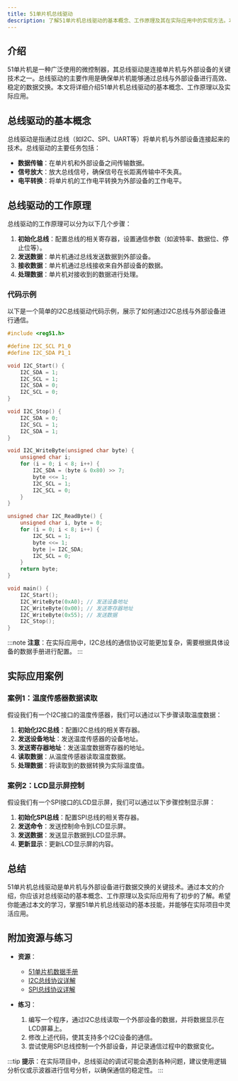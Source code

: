 ```yaml
---
title: 51单片机总线驱动
description: 了解51单片机总线驱动的基本概念、工作原理及其在实际应用中的实现方法。本文适合初学者，包含代码示例和实际案例。
---
```


## 介绍

51单片机是一种广泛使用的微控制器，其总线驱动是连接单片机与外部设备的关键技术之一。总线驱动的主要作用是确保单片机能够通过总线与外部设备进行高效、稳定的数据交换。本文将详细介绍51单片机总线驱动的基本概念、工作原理以及实际应用。

## 总线驱动的基本概念

总线驱动是指通过总线（如I2C、SPI、UART等）将单片机与外部设备连接起来的技术。总线驱动的主要任务包括：

- **数据传输**：在单片机和外部设备之间传输数据。
- **信号放大**：放大总线信号，确保信号在长距离传输中不失真。
- **电平转换**：将单片机的工作电平转换为外部设备的工作电平。

## 总线驱动的工作原理

总线驱动的工作原理可以分为以下几个步骤：

1. **初始化总线**：配置总线的相关寄存器，设置通信参数（如波特率、数据位、停止位等）。
2. **发送数据**：单片机通过总线发送数据到外部设备。
3. **接收数据**：单片机通过总线接收来自外部设备的数据。
4. **处理数据**：单片机对接收到的数据进行处理。

### 代码示例

以下是一个简单的I2C总线驱动代码示例，展示了如何通过I2C总线与外部设备进行通信。

```c
#include <reg51.h>

#define I2C_SCL P1_0
#define I2C_SDA P1_1

void I2C_Start() {
    I2C_SDA = 1;
    I2C_SCL = 1;
    I2C_SDA = 0;
    I2C_SCL = 0;
}

void I2C_Stop() {
    I2C_SDA = 0;
    I2C_SCL = 1;
    I2C_SDA = 1;
}

void I2C_WriteByte(unsigned char byte) {
    unsigned char i;
    for (i = 0; i < 8; i++) {
        I2C_SDA = (byte & 0x80) >> 7;
        byte <<= 1;
        I2C_SCL = 1;
        I2C_SCL = 0;
    }
}

unsigned char I2C_ReadByte() {
    unsigned char i, byte = 0;
    for (i = 0; i < 8; i++) {
        I2C_SCL = 1;
        byte <<= 1;
        byte |= I2C_SDA;
        I2C_SCL = 0;
    }
    return byte;
}

void main() {
    I2C_Start();
    I2C_WriteByte(0xA0); // 发送设备地址
    I2C_WriteByte(0x00); // 发送寄存器地址
    I2C_WriteByte(0x55); // 发送数据
    I2C_Stop();
}
```

:::note
**注意**：在实际应用中，I2C总线的通信协议可能更加复杂，需要根据具体设备的数据手册进行配置。
:::

## 实际应用案例

### 案例1：温度传感器数据读取

假设我们有一个I2C接口的温度传感器，我们可以通过以下步骤读取温度数据：

1. **初始化I2C总线**：配置I2C总线的相关寄存器。
2. **发送设备地址**：发送温度传感器的设备地址。
3. **发送寄存器地址**：发送温度数据寄存器的地址。
4. **读取数据**：从温度传感器读取温度数据。
5. **处理数据**：将读取到的数据转换为实际温度值。

### 案例2：LCD显示屏控制

假设我们有一个SPI接口的LCD显示屏，我们可以通过以下步骤控制显示屏：

1. **初始化SPI总线**：配置SPI总线的相关寄存器。
2. **发送命令**：发送控制命令到LCD显示屏。
3. **发送数据**：发送显示数据到LCD显示屏。
4. **更新显示**：更新LCD显示屏的内容。

## 总结

51单片机总线驱动是单片机与外部设备进行数据交换的关键技术。通过本文的介绍，你应该对总线驱动的基本概念、工作原理以及实际应用有了初步的了解。希望你能通过本文的学习，掌握51单片机总线驱动的基本技能，并能够在实际项目中灵活应用。

## 附加资源与练习

- **资源**：
  - [51单片机数据手册](https://www.example.com)
  - [I2C总线协议详解](https://www.example.com)
  - [SPI总线协议详解](https://www.example.com)

- **练习**：
  1. 编写一个程序，通过I2C总线读取一个外部设备的数据，并将数据显示在LCD屏幕上。
  2. 修改上述代码，使其支持多个I2C设备的通信。
  3. 尝试使用SPI总线控制一个外部设备，并记录通信过程中的数据变化。

:::tip
**提示**：在实际项目中，总线驱动的调试可能会遇到各种问题，建议使用逻辑分析仪或示波器进行信号分析，以确保通信的稳定性。
:::
